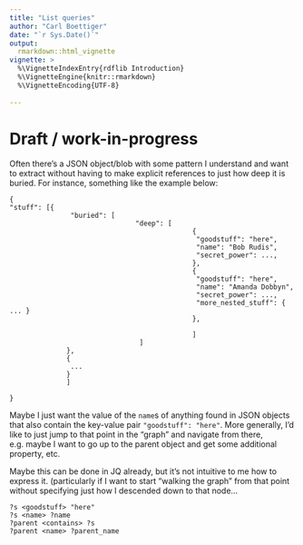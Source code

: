 ```yaml
---
title: "List queries"
author: "Carl Boettiger"
date: "`r Sys.Date()`"
output: 
  rmarkdown::html_vignette
vignette: >
  %\VignetteIndexEntry{rdflib Introduction}
  %\VignetteEngine{knitr::rmarkdown}
  %\VignetteEncoding{UTF-8}
  
---
```


# Draft / work-in-progress

Often there's a JSON object/blob with some pattern I understand and want to extract without having to make explicit references to just how deep it is buried.  For instance, something like the example below:

```
{
"stuff": [{
               "buried": [
                               "deep": [
                                             {
                                              "goodstuff": "here",
                                              "name": "Bob Rudis",
                                              "secret_power": ..., 
                                             },
                                             {
                                              "goodstuff": "here",
                                              "name": "Amanda Dobbyn",
                                              "secret_power": ..., 
                                              "more_nested_stuff": { ... }
                                             },
   
                                             ]
                                ]
              },
              {
               ...
              }
              ]

}
```

Maybe I just want the value of the `name`s of anything found in JSON objects that also contain the key-value pair `"goodstuff": "here"`.  More generally, I'd like to just jump to that point in the "graph" and navigate from there, e.g. maybe I want to go up to the parent object and get some additional property, etc.  

Maybe this can be done in JQ already, but it's not intuitive to me how to express it.  (particularly if I want to start "walking the graph" from that point without specifying just how I descended down to that node...

```
?s <goodstuff> "here"
?s <name> ?name
?parent <contains> ?s
?parent <name> ?parent_name
```